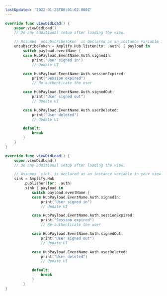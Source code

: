 ```yaml
---
lastUpdated: '2022-01-28T00:01:02.000Z'
---
```

<BlockSwitcher>

<Block name="Listener (iOS 11+)">

```swift
override func viewDidLoad() {
    super.viewDidLoad()
    // Do any additional setup after loading the view.

    // Assumes `unsubscribeToken` is declared as an instance variable in your view
    unsubscribeToken = Amplify.Hub.listen(to: .auth) { payload in
        switch payload.eventName {
        case HubPayload.EventName.Auth.signedIn:
            print("User signed in")
            // Update UI

        case HubPayload.EventName.Auth.sessionExpired:
            print("Session expired")
            // Re-authenticate the user

        case HubPayload.EventName.Auth.signedOut:
            print("User signed out")
            // Update UI

        case HubPayload.EventName.Auth.userDeleted:
            print("User deleted")
            // Update UI

        default:
            break
        }
    }
}
```

</Block>

<Block name="Combine (iOS 13+)">

```swift
override func viewDidLoad() {
    super.viewDidLoad()
    // Do any additional setup after loading the view.

    // Assumes `sink` is declared as an instance variable in your view controller
    sink = Amplify.Hub
        .publisher(for: .auth)
        .sink { payload in
            switch payload.eventName {
            case HubPayload.EventName.Auth.signedIn:
                print("User signed in")
                // Update UI

            case HubPayload.EventName.Auth.sessionExpired:
                print("Session expired")
                // Re-authenticate the user

            case HubPayload.EventName.Auth.signedOut:
                print("User signed out")
                // Update UI

            case HubPayload.EventName.Auth.userDeleted:
                print("User deleted")
                // Update UI

            default:
                break
            }
        }
}
```

</Block>

</BlockSwitcher>
